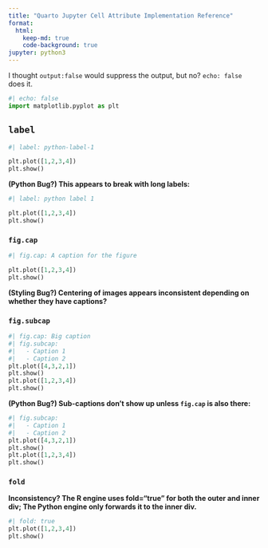 ```yaml
---
title: "Quarto Jupyter Cell Attribute Implementation Reference"
format:
  html:
    keep-md: true
    code-background: true
jupyter: python3
---
```


I thought `output:false` would suppress the output, but no? `echo: false` does it.

```python
#| echo: false
import matplotlib.pyplot as plt
```

## `label`

```python
#| label: python-label-1

plt.plot([1,2,3,4])
plt.show()
```

**(Python Bug?) This appears to break with long labels:**

```python
#| label: python label 1

plt.plot([1,2,3,4])
plt.show()
```

### `fig.cap`

```python
#| fig.cap: A caption for the figure

plt.plot([1,2,3,4])
plt.show()
```

**(Styling Bug?) Centering of images appears inconsistent depending on whether they have captions?**

### `fig.subcap`

```python
#| fig.cap: Big caption
#| fig.subcap: 
#|   - Caption 1
#|   - Caption 2
plt.plot([4,3,2,1])
plt.show()
plt.plot([1,2,3,4])
plt.show()
```

**(Python Bug?) Sub-captions don't show up unless `fig.cap` is also there:**

```python
#| fig.subcap: 
#|   - Caption 1
#|   - Caption 2
plt.plot([4,3,2,1])
plt.show()
plt.plot([1,2,3,4])
plt.show()
```

### `fold`

**Inconsistency? The R engine uses fold="true" for both the outer and inner div; The Python engine only forwards it to the inner div.**
```python
#| fold: true
plt.plot([1,2,3,4])
plt.show()
```
